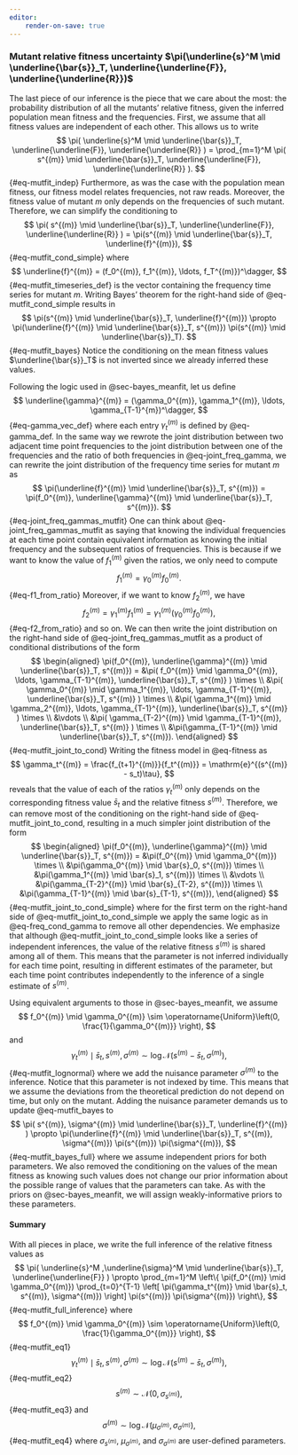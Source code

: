 ```yaml
---
editor:
    render-on-save: true
---
```


### Mutant relative fitness uncertainty $\pi(\underline{s}^M \mid \underline{\bar{s}}_T, \underline{\underline{F}}, \underline{\underline{R}})$ {#sec-bayes_mutfit}

The last piece of our inference is the piece that we care about the most: the
probability distribution of all the mutants' relative fitness, given the
inferred population mean fitness and the frequencies. First, we assume that all
fitness values are independent of each other. This allows us to write
$$
\pi(
    \underline{s}^M \mid 
    \underline{\bar{s}}_T, \underline{\underline{F}}, \underline{\underline{R}}
) = 
\prod_{m=1}^M \pi(
    s^{(m)} \mid
    \underline{\bar{s}}_T, \underline{\underline{F}}, \underline{\underline{R}}
).
$${#eq-mutfit_indep}
Furthermore, as was the case with the population mean fitness, our fitness
model relates frequencies, not raw reads. Moreover, the fitness value of mutant
$m$ only depends on the frequencies of such mutant. Therefore, we can simplify
the conditioning to
$$
\pi(
    s^{(m)} \mid
    \underline{\bar{s}}_T, \underline{\underline{F}}, \underline{\underline{R}}
) = 
\pi(s^{(m)} \mid \underline{\bar{s}}_T, \underline{f}^{(m)}),
$${#eq-mutfit_cond_simple}
where
$$
\underline{f}^{(m)} = (f_0^{(m)}, f_1^{(m)}, \ldots, f_T^{(m)})^\dagger,
$${#eq-mutfit_timeseries_def}
is the vector containing the frequency time series for mutant $m$. Writing 
Bayes' theorem for the right-hand side of @eq-mutfit_cond_simple results in
$$
\pi(s^{(m)} \mid \underline{\bar{s}}_T, \underline{f}^{(m)}) \propto
\pi(\underline{f}^{(m)} \mid \underline{\bar{s}}_T, s^{(m)})
\pi(s^{(m)} \mid \underline{\bar{s}}_T).
$${#eq-mutfit_bayes}
Notice the conditioning on the mean fitness values $\underline{\bar{s}}_T$ is 
not inverted since we already inferred these values.

Following the logic used in @sec-bayes_meanfit, let us define
$$
\underline{\gamma}^{(m)} = 
(\gamma_0^{(m)}, \gamma_1^{(m)}, \ldots, \gamma_{T-1}^{m})^\dagger,
$${#eq-gamma_vec_def}
where each entry $\gamma_t^{(m)}$ is defined by @eq-gamma_def. In the same way
we rewrote the joint distribution between two adjacent time point frequencies 
to the joint distribution between one of the frequencies and the ratio of both 
frequencies in @eq-joint_freq_gamma, we can rewrite the joint distribution of
the frequency time series for mutant $m$ as
$$
\pi(\underline{f}^{(m)} \mid \underline{\bar{s}}_T, s^{(m)}) =
\pi(f_0^{(m)}, \underline{\gamma}^{(m)} \mid \underline{\bar{s}}_T, s^{(m)}).
$${#eq-joint_freq_gammas_mutfit}
One can think about @eq-joint_freq_gammas_mutfit as saying that knowing the
individual frequencies at each time point contain equivalent information as
knowing the initial frequency and the subsequent ratios of frequencies. This is
because if we want to know the value of $f_1^{(m)}$ given the ratios, we only
need to compute
$$
f_1^{(m)} = \gamma_0^{(m)} f_0^{(m)}.
$${#eq-f1_from_ratio}
Moreover, if we want to know $f_2^{(m)}$, we have
$$
f_2^{(m)} = \gamma_1^{(m)} f_1^{(m)} =
\gamma_1^{(m)} \left(\gamma_0^{(m)} f_0^{(m)}\right),
$${#eq-f2_from_ratio}
and so on. We can then write the joint distribution on the right-hand side of
@eq-joint_freq_gammas_mutfit as a product of conditional distributions of the
form
$$
\begin{aligned}
\pi(f_0^{(m)}, \underline{\gamma}^{(m)} \mid \underline{\bar{s}}_T, s^{(m)}) =
&\pi(
    f_0^{(m)} \mid 
    \gamma_0^{(m)}, \ldots, \gamma_{T-1}^{(m)}, \underline{\bar{s}}_T, s^{(m)}
) \times \\
&\pi(
    \gamma_0^{(m)} \mid 
    \gamma_1^{(m)}, \ldots, \gamma_{T-1}^{(m)}, \underline{\bar{s}}_T, s^{(m)}
) \times \\
&\pi(
    \gamma_1^{(m)} \mid 
    \gamma_2^{(m)}, \ldots, \gamma_{T-1}^{(m)}, \underline{\bar{s}}_T, s^{(m)}
) \times \\
&\vdots \\
&\pi(
    \gamma_{T-2}^{(m)} \mid \gamma_{T-1}^{(m)}, \underline{\bar{s}}_T, s^{(m)}
) \times \\
&\pi(\gamma_{T-1}^{(m)} \mid \underline{\bar{s}}_T, s^{(m)}).
\end{aligned}
$${#eq-mutfit_joint_to_cond}
Writing the fitness model in @eq-fitness as
$$
\gamma_t^{(m)} = \frac{f_{t+1}^{(m)}}{f_t^{(m)}} = 
\mathrm{e}^{(s^{(m)} - s_t)\tau},
$$
reveals that the value of each of the ratios $\gamma_t^{(m)}$ only depends on
the corresponding fitness value $\bar{s}_t$ and the relative fitness $s^{(m)}$.
Therefore, we can remove most of the conditioning on the right-hand side of 
@eq-mutfit_joint_to_cond, resulting in a much simpler joint distribution of the
form
$$
\begin{aligned}
\pi(f_0^{(m)}, \underline{\gamma}^{(m)} \mid \underline{\bar{s}}_T, s^{(m)}) =
&\pi(f_0^{(m)} \mid \gamma_0^{(m)}) \times \\
&\pi(\gamma_0^{(m)} \mid \bar{s}_0, s^{(m)}) \times \\
&\pi(\gamma_1^{(m)} \mid \bar{s}_1, s^{(m)}) \times \\
&\vdots \\
&\pi(\gamma_{T-2}^{(m)} \mid \bar{s}_{T-2}, s^{(m)}) \times \\
&\pi(\gamma_{T-1}^{(m)} \mid \bar{s}_{T-1}, s^{(m)}),
\end{aligned}
$${#eq-mutfit_joint_to_cond_simple}
where for the first term on the right-hand side of
@eq-mutfit_joint_to_cond_simple we apply the same logic as in
@eq-freq_cond_gamma to remove all other dependencies. We emphasize that although
@eq-mutfit_joint_to_cond_simple looks like a series of independent inferences,
the value of the relative fitness $s^{(m)}$ is shared among all of them. This
means that the parameter is not inferred individually for each time point,
resulting in different estimates of the parameter, but each time point
contributes independently to the inference of a single estimate of $s^{(m)}$.

Using equivalent arguments to those in @sec-bayes_meanfit, we assume
$$
f_0^{(m)} \mid \gamma_0^{(m)} \sim 
\operatorname{Uniform}\left(0, \frac{1}{\gamma_0^{(m)}} \right),
$$
and
$$
\gamma_t^{(m)} \mid \bar{s}_t, s^{(m)}, \sigma^{(m)} \sim 
\log\mathcal{N}\left(s^{(m)} - \bar{s}_t, \sigma^{(m)} \right),
$${#eq-mutfit_lognormal}
where we add the nuisance parameter $\sigma^{(m)}$ to the inference. Notice that
this parameter is not indexed by time. This means that we assume the deviations
from the theoretical prediction do not depend on time, but only on the mutant.
Adding the nuisance parameter demands us to update @eq-mutfit_bayes to
$$
\pi(
    s^{(m)}, \sigma^{(m)} \mid \underline{\bar{s}}_T, \underline{f}^{(m)}
) \propto
\pi(\underline{f}^{(m)} \mid \underline{\bar{s}}_T, s^{(m)}, \sigma^{(m)})
\pi(s^{(m)}) \pi(\sigma^{(m)}),
$${#eq-mutfit_bayes_full}
where we assume independent priors for both parameters. We also removed the
conditioning on the values of the mean fitness as knowing such values does not
change our prior information about the possible range of values that the
parameters can take. As with the priors on @sec-bayes_meanfit, we will assign
weakly-informative priors to these parameters.

#### Summary

With all pieces in place, we write the full inference of the relative fitness
values as
$$
\pi(
    \underline{s}^M ,\underline{\sigma}^M \mid 
    \underline{\bar{s}}_T, \underline{\underline{F}}
) \propto
\prod_{m=1}^M \left\{ 
    \pi(f_0^{(m)} \mid \gamma_0^{(m)})
    \prod_{t=0}^{T-1} \left[
        \pi(\gamma_t^{(m)} \mid \bar{s}_t, s^{(m)}, \sigma^{(m)})
    \right]
    \pi(s^{(m)}) \pi(\sigma^{(m)})
\right\},
$${#eq-mutfit_full_inference}
where
$$
f_0^{(m)} \mid \gamma_0^{(m)} \sim 
\operatorname{Uniform}\left(0, \frac{1}{\gamma_0^{(m)}} \right),
$${#eq-mutfit_eq1}
$$
\gamma_t^{(m)} \mid \bar{s}_t, s^{(m)}, \sigma^{(m)} \sim 
\log\mathcal{N}\left(s^{(m)} - \bar{s}_t, \sigma^{(m)} \right),
$${#eq-mutfit_eq2}
$$
s^{(m)} \sim \mathcal{N}(0, \sigma_{s^{(m)}}),
$${#eq-mutfit_eq3}
and
$$
\sigma^{(m)} \sim \log\mathcal{N}(\mu_{\sigma^{(m)}}, \sigma_{\sigma^{(m)}}),
$${#eq-mutfit_eq4}
where $\sigma_{s^{(m)}}$, $\mu_{\sigma^{(m)}}$, and $\sigma_{\sigma^{(m)}}$ are
user-defined parameters.